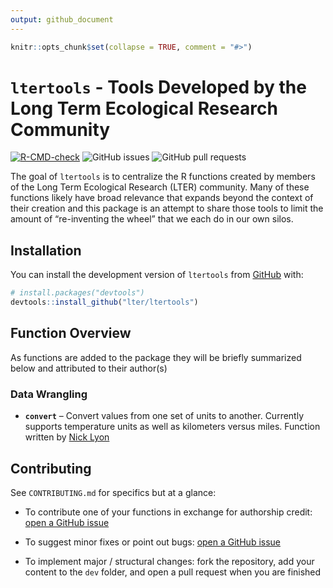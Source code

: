 ```yaml
---
output: github_document
---
```


<!-- README.md is generated from README.Rmd. Please edit that file -->

```r
knitr::opts_chunk$set(collapse = TRUE, comment = "#>")
```

# `ltertools` - Tools Developed by the Long Term Ecological Research Community

<!-- badges: start -->
[![R-CMD-check](https://github.com/lter/ltertools/actions/workflows/R-CMD-check.yaml/badge.svg)](https://github.com/lter/ltertools/actions/workflows/R-CMD-check.yaml)
![GitHub issues](https://img.shields.io/github/issues-raw/lter/ltertools)
![GitHub pull
requests](https://img.shields.io/github/issues-pr/lter/ltertools)
<!-- badges: end -->

The goal of `ltertools` is to centralize the R functions created by members of the Long Term Ecological Research (LTER) community. Many of these functions likely have broad relevance that expands beyond the context of their creation and this package is an attempt to share those tools to limit the amount of "re-inventing the wheel" that we each do in our own silos.

## Installation

You can install the development version of `ltertools` from [GitHub](https://github.com/) with: 

``` r
# install.packages("devtools")
devtools::install_github("lter/ltertools")
```

## Function Overview

As functions are added to the package they will be briefly summarized below and attributed to their author(s)

### Data Wrangling

- **`convert`** -- Convert values from one set of units to another. Currently supports temperature units as well as kilometers versus miles. Function written by [Nick Lyon](https://njlyon0.github.io/)

## Contributing

See `CONTRIBUTING.md` for specifics but at a glance:

- To contribute one of your functions in exchange for authorship credit: [open a GitHub issue](https://github.com/lter/ltertools/issues)

- To suggest minor fixes or point out bugs: [open a GitHub issue](https://github.com/lter/ltertools/issues)

- To implement major / structural changes: fork the repository, add your content to the `dev` folder, and open a pull request when you are finished
